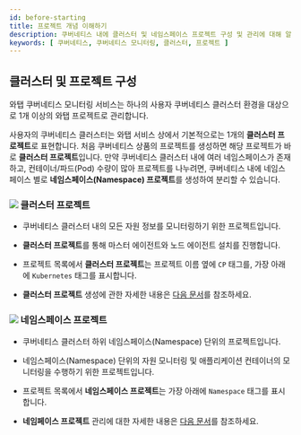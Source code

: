 ```yaml
---
id: before-starting
title: 프로젝트 개념 이해하기
description: 쿠버네티스 내에 클러스터 및 네임스페이스 프로젝트 구성 및 관리에 대해 알아봅니다.
keywords: [ 쿠버네티스, 쿠버네티스 모니터링, 클러스터, 프로젝트 ]
---
```


## 클러스터 및 프로젝트 구성

와탭 쿠버네티스 모니터링 서비스는 하나의 사용자 쿠버네티스 클러스터 환경을 대상으로 1개 이상의 와탭 프로젝트로 관리합니다.

사용자의 쿠버네티스 클러스터는 와탭 서비스 상에서 기본적으로는 1개의 **클러스터 프로젝트**로 표현합니다. 처음 쿠버네티스 상품의 프로젝트를 생성하면 해당 프로젝트가 바로 **클러스터 프로젝트**입니다. 만약 쿠버네티스 클러스터 내에 여러 네임스페이스가 존재하고, 컨테이너/파드(Pod) 수량이 많아 프로젝트를 나누려면, 쿠버네티스 내에 네임스페이스 별로 **네임스페이스(Namespace) 프로젝트**를 생성하여 분리할 수 있습니다.

<ImgLang img='k8s-kuber-namespace.png' desc='쿠버네티스 프로젝트' />


### ![](/img/number-01.png) 클러스터 프로젝트

* 쿠버네티스 클러스터 내의 모든 자원 정보를 모니터링하기 위한 프로젝트입니다.

* **클러스터 프로젝트**를 통해 마스터 에이전트와 노드 에이전트 설치를 진행합니다.

* 프로젝트 목록에서 **클러스터 프로젝트**는 프로젝트 이름 옆에 `CP` 태그를, 가장 아래에 `Kubernetes` 태그를 표시합니다.

* **클러스터 프로젝트** 생성에 관한 자세한 내용은 [다음 문서](install#create-project)를 참조하세요.


### ![](/img/number-02.png) 네임스페이스 프로젝트

* 쿠버네티스 클러스터 하위 네임스페이스(Namespace) 단위의 프로젝트입니다.

* 네임스페이스(Namespace) 단위의 자원 모니터링 및 애플리케이션 컨테이너의 모니터링을 수행하기 위한 프로젝트입니다.

* 프로젝트 목록에서 **네임스페이스 프로젝트**는 가장 아래에 `Namespace` 태그를 표시합니다.

* **네임페이스 프로젝트** 관리에 대한 자세한 내용은 [다음 문서](namespace)를 참조하세요.